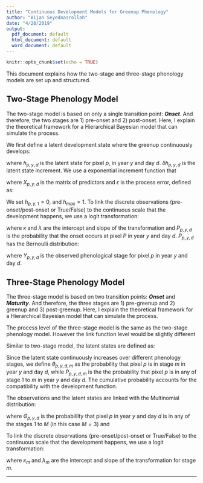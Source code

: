 ```yaml
---
title: "Continuous Development Models for Greenup Phenology"
author: "Bijan Seyednasrollah"
date: "4/28/2019"
output:
  pdf_document: default
  html_document: default
  word_document: default
---
```


```r
knitr::opts_chunk$set(echo = TRUE)
```

This document explains how the two-stage and three-stage phenology models are set up and structured. 

## Two-Stage Phenology Model
The two-stage model is based on only a single transition point: **_Onset_**. And therefore, the two stages are 1) pre-onset and 2) post-onset. Here, I explain the theoretical  framework for a Hierarchical Bayesian model that can simulate the process. 

We first define a latent development state where the greenup continuously develops:

\begin{equation}
h_{p,y,d+1}  = h_{p,y,d} + \delta h_{p,y,d}
\end{equation}

where $h_{p,y,d}$ is the latent state for pixel *p*, in year *y* and day *d*. $\delta h_{p,y,d}$ is the latent state increment.
We use a exponential increment function that 

\begin{equation}
\delta h_{p,y,d} = e^{X_{p,y,d}\beta + \epsilon}(1 - h_{p,y,d}/h_{max})[T_{p,y,d}-T_{base}]
\end{equation}

where $X_{p,y,d}$ is the matrix of predictors and $\epsilon$ is the process error, defined as:
\begin{equation}
\epsilon \sim Normal(0, \sigma^2)
\end{equation}


We set $h_{p,y,1} = 0$, and $h_{max} = 1$. To link the discrete observations (pre-onset/post-onset or True/False) to the continuous scale that the development happens, we use a logit transformation:
\begin{equation}
logit(P_{p,y,d}) = \kappa + \lambda*h_{p,y,d}
\end{equation}


where $\kappa$ and $\lambda$ are the intercept and slope of the transformation and $P_{p,y,d}$ is the probability that the onset occurs at pixel *P* in year *y* and day *d*.
$P_{p,y,d}$ has the Bernoulli distribution:


\begin{equation}
Y_{p,y,d} \sim Bernoulli(P_{p,y,d})
\end{equation}

where $Y_{p,y,d}$ is the observed phenological stage for pixel *p* in year *y* and day *d*.



## Three-Stage Phenology Model

The three-stage model is based on two transition points: **_Onset_** and **_Maturity_**. And therefore, the three stages are 1) pre-greenup and 2) greenup and 3) post-greenup. Here, I explain the theoretical  framework for a Hierarchical Bayesian model that can simulate the process. 

The process level of the three-stage model is the same as the two-stage phenology model. However the link function level would be slightly different 

Similar to two-stage model, the latent states are defined as:

\begin{equation}
h_{p,y,d+1}  = h_{p,y,d} + \delta h_{p,y,d}
\end{equation}

\begin{equation}
\delta h_{p,y,d} = e^{X_{p,y,d}\beta + \epsilon}(1 - h_{p,y,d}/h_{max})[T_{p,y,d}-T_{base}]
\end{equation}

\begin{equation}
\epsilon \sim Normal(0, \sigma^2)
\end{equation}

\begin{equation}
h_{p,y,1} = 0 
\end{equation}

\begin{equation}
h_{max} = 1
\end{equation}

Since the latent state continuously increases over different phenology stages, we define $\theta_{p,y,d,m}$ as the probability that pixel *p* is in stage *m* in year *y* and day *d*, while $P_{p,y,d,m}$ is the the probability that pixel *p* is in any of stage 1 to *m* in year *y* and day *d*. The cumulative probability accounts for the compatibility with the development function.

The observations and the latent states are linked with the Multinomial distribution:

\begin{equation}
Y_{p,y,d} \sim Multinomial(1, \Theta_{p,y,d})
\end{equation}
where $\Theta_{p,y,d}$ is the probabililty that pixel *p* in year *y* and day *d* is in any of the stages 1 to *M* (in this case $M = 3$) and 
\begin{equation}
\theta_{p,y,d,1} = P_{p,y,d,1}
\end{equation}

\begin{equation}
\theta_{p,y,d,2} = P_{p,y,d,2} - P_{p,y,d,1}
\end{equation}

\begin{equation}
\theta_{p,y,d,3} = 1 - P_{p,y,d,2}
\end{equation}

To link the discrete observations (pre-onset/post-onset or True/False) to the continuous scale that the development happens, we use a logit transformation:
\begin{equation}
logit(P_{p,y,d,1}) = \kappa_1 + \lambda_1*h_{p,y,d}
\end{equation}

\begin{equation}
logit(P_{p,y,d,2}) = \kappa_2 + \lambda_2*h_{p,y,d}
\end{equation}

\begin{equation}
P_{p,y,d,3} = 1
\end{equation}

where $\kappa_m$ and $\lambda_m$ are the intercept and slope of the transformation for stage *m*.






---
